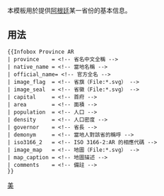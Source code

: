 <includeonly><!-- 在這裡加入模板的保護標識 --></includeonly><noinclude>{{template doc page viewed directly}}</noinclude>
<!-- 在本行下編輯模板說明 -->
本模板用於提供[[阿根廷]]某一省份的基本信息。

== 用法 ==
<pre>
{{Infobox Province AR
| province    = <!-- 省名中文全稱 -->
| native_name = <!-- 當地名稱 -->
| official_name= <!-- 官方全名 -->
| image_flag  = <!-- 省旗（File:*.svg） -->
| image_seal  = <!-- 省徽（File:*.svg） -->
| capital     = <!-- 首府 -->
| area        = <!-- 面積 -->
| population  = <!-- 人口 -->
| density     = <!-- 人口密度 -->
| governor    = <!-- 省長 -->
| demonym     = <!-- 當地人對該省的稱呼 -->
| iso3166_2   = <!-- ISO 3166-2:AR 的相應代碼 -->
| image_map   = <!-- 地圖（File:*.svg） -->
| map_caption = <!-- 地圖描述 -->
| comments    = <!-- 備註 -->
}}
</pre>
<includeonly>
[[Category:行政区划信息框模板|美]]
</includeonly>